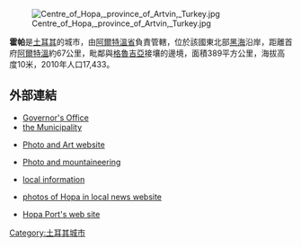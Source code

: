 [[Image:Centre_of_Hopa,_province_of_Artvin,_Turkey.jpg|right]]

'''霍帕'''是[[土耳其|土耳其]]的城市，由[[阿爾特溫省|阿爾特溫省]]負責管轄，位於該國東北部[[黑海|黑海]]沿岸，距離首府[[阿爾特溫|阿爾特溫]]約67公里，毗鄰與[[格魯吉亞|格魯吉亞]]接壤的邊境，面積389平方公里，海拔高度10米，2010年人口17,433。

==外部連結==
* [http://www.hopa.gov.tr Governor's Office]
* [http://www.hopa.bel.tr/ the Municipality]
* {{tr icon}} [http://www.hopa.gen.tr/ Photo and Art website]
* {{tr icon}} [http://www.oykusila.com/ Photo and mountaineering]
* [https://web.archive.org/web/20070806073817/http://www.yerelnet.org.tr/belediyeler/index.php?belediyeid=129341 local information]
* {{tr icon}} [https://web.archive.org/web/20070402035151/http://www.hopam.com/fotogaleri.asp photos of Hopa in local news website]
* [https://web.archive.org/web/20100507094345/http://www.hopaport.com/ Hopa Port's web site]

{{coord|41|24|25|N|41|26|08|E|type:city|display=title}}

{{Turkey-geo-stub}}
[[Category:土耳其城市|Category:土耳其城市]]